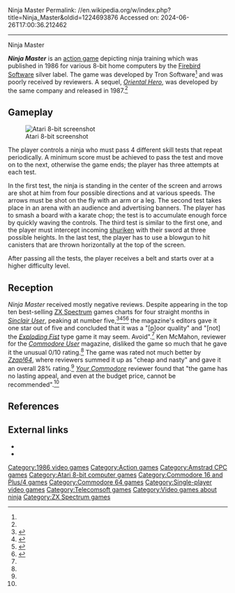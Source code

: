 Ninja Master
Permalink: //en.wikipedia.org/w/index.php?title=Ninja_Master&oldid=1224693876
Accessed on: 2024-06-26T17:00:36.212462



------
Ninja Master
{{short description|1986 video game}}{{Distinguish|Ninja Master's}}{{Infobox video game
| title = Ninja Master
| image = Ninja_Master_Cover_Art.jpg
| caption = 
| released = 1986
| designer = 
| programmer = 
| composer = 
| publisher = [[Telecomsoft#Firebird|Firebird Software]]
| developer = Tron Software
| platforms = [[Amstrad CPC]], [[Atari 8-bit]], [[Commodore 16|C16]] / [[Commodore Plus/4|Plus/4]], [[Commodore 64]], [[ZX Spectrum]]
| genre = [[Action game|Action]]
}}

'''''Ninja Master''''' is an [[action game]] depicting ninja training which was published in 1986 for various 8-bit home computers by the [[Telecomsoft#Firebird|Firebird Software]] silver label. The game was developed by Tron Software<ref name="moby1"/> and was poorly received by reviewers. A sequel, ''[[Oriental Hero]]'', was developed by the same company and released in 1987.<ref name="moby2"/>

==Gameplay==
[[File:Ninja_Master_Atari_8-bit_PAL_screenshot.png|thumb|left|Atari 8-bit screenshot]]

The player controls a ninja who must pass 4 different skill tests that repeat periodically. A minimum score must be achieved to pass the test and move on to the next, otherwise the game ends; the player has three attempts at each test. 

In the first test, the ninja is standing in the center of the screen and arrows are shot at him from four possible directions and at various speeds. The arrows must be shot on the fly with an arm or a leg. The second test takes place in an arena with an audience and advertising banners. The player has to smash a board with a karate chop; the test is to accumulate enough force by quickly waving the controls. The third test is similar to the first one, and the player must intercept incoming [[shurikens|shuriken]] with their sword at three possible heights. In the last test, the player has to use a blowgun to hit canisters that are thrown horizontally at the top of the screen.

After passing all the tests, the player receives a belt and starts over at a higher difficulty level.

==Reception==
''Ninja Master'' received mostly negative reviews. Despite appearing in the top ten best-selling [[ZX Spectrum]] games charts for four straight months in ''[[Sinclair User]]'', peaking at number five,<ref name=su0>{{cite journal | last=Staff writers | date=August 1986 | url=https://archive.org/details/Sinclair_User_053/page/n11/ | title=Top Twenty Highest Climbers | journal=Sinclair User | publisher=EMAP | issue=53 | pages=12–13 | via=the Internet Archive}}</ref><ref name=su1>{{cite journal | last=Staff writers | date=September 1986 | url=https://archive.org/details/sinclair-user-magazine-054/page/n11/ | title=Top Twenty Highest Climbers | journal=Sinclair User | publisher=EMAP | issue=54 | pages=12–13 | via=the Internet Archive}}</ref><ref name=su2>{{cite journal | last=Staff writers | date=October 1986 | url=https://archive.org/details/sinclair-user-magazine-055/page/n11/ | title=Top Twenty Highest Climbers | journal=Sinclair User | publisher=EMAP | issue=55 | pages=12–13 | via=the Internet Archive}}</ref><ref name=su3>{{cite journal | last=Staff writers | date=November 1986 | url=https://archive.org/details/sinclair-user-magazine-056/page/n11/ | title=Top Twenty Highest Climbers | journal=Sinclair User | publisher=EMAP | issue=56 | pages=12–13 | via=the Internet Archive}}</ref> the magazine's editors gave it one star out of five and concluded that it was a "[p]oor quality" and "[not] the ''[[Way of the Exploding Fist|Exploding Fist]]'' type game it may seem. Avoid".<ref name=su1 /> Ken McMahon, reviewer for the ''[[Commodore User]]'' magazine, disliked the game so much that he gave it the unusual 0/10 rating.<ref name="commodoreuser"/> The game was rated not much better by ''[[Zzap!64]]'', where reviewers summed it up as "cheap and nasty" and gave it an overall 28% rating.<ref name="zzap"/> ''[[Your Commodore]]'' reviewer found that "the game has no lasting appeal, and even at the budget price, cannot be recommended".<ref name="yourcommodore"/>

==References==
{{reflist|refs=
<ref name="moby1">{{cite web|title=Moby Games: Ninja Master|url=https://www.mobygames.com/game/ninja-master}}</ref>
<ref name="moby2">{{cite web|title=Moby Games: Oriental Hero|url=https://www.mobygames.com/game/oriental-hero}}</ref>
<ref name="commodoreuser">{{cite journal |title=Screen Scene |journal=Commodore User |date=August 1986 |page=37 |url=https://archive.org/details/commodore-user-magazine-35/page/n36/mode/2up?view=theater}}</ref>
<ref name="zzap">{{cite journal |title=Zzap! test |journal=Zzap!64 |date=September 1986 |page=109 |url=http://www.zzap64.co.uk/cgi-bin/displaypage.pl?issue=17&page=109&magazine=zzap}}</ref>
<ref name="yourcommodore">{{cite journal |title=Action Replay |journal=Your Commodore |date=October 1986 |page=17 |url=https://archive.org/details/25-your-commodore-magazine/page/n17/mode/2up?view=theater}}</ref>
}}

==External links==
*{{atarimania|id=3719}}
* {{lemon64 game|id=3867|title=Ninja Master}}

[[Category:1986 video games]]
[[Category:Action games]]
[[Category:Amstrad CPC games]]
[[Category:Atari 8-bit computer games]]
[[Category:Commodore 16 and Plus/4 games]]
[[Category:Commodore 64 games]]
[[Category:Single-player video games]]
[[Category:Telecomsoft games]]
[[Category:Video games about ninja]]
[[Category:ZX Spectrum games]]